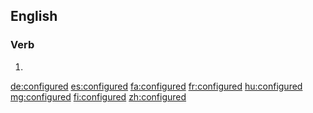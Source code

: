 ==English==

===Verb===
{{head|en}}

# {{en-past of|configure}}

[[de:configured]]
[[es:configured]]
[[fa:configured]]
[[fr:configured]]
[[hu:configured]]
[[mg:configured]]
[[fi:configured]]
[[zh:configured]]